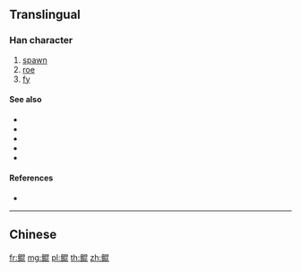 {{character info/new}}
{{also|鯤}}
==Translingual==

===Han character===
{{Han char|rn=195|rad=鱼|as=08|sn=16|four=|canj=NMAPP}}

# [[spawn]]
# [[roe]]
# [[fy]]

====See also====
* {{l|mul|sc=Hani|卵}}
* {{l|mul|sc=Hani|蛋}}
* {{l|mul|sc=Hani|鮞}}
* {{l|mul|sc=Hani|鯤}}
* {{l|mul|sc=Hani|鲕}}

====References====
* {{Han ref|kx=1480.511|hdz=74696.020|uh=9CB2|ud=40114}}

----

==Chinese==
{{zh-see|鯤}}

[[fr:鲲]]
[[mg:鲲]]
[[pl:鲲]]
[[th:鲲]]
[[zh:鲲]]